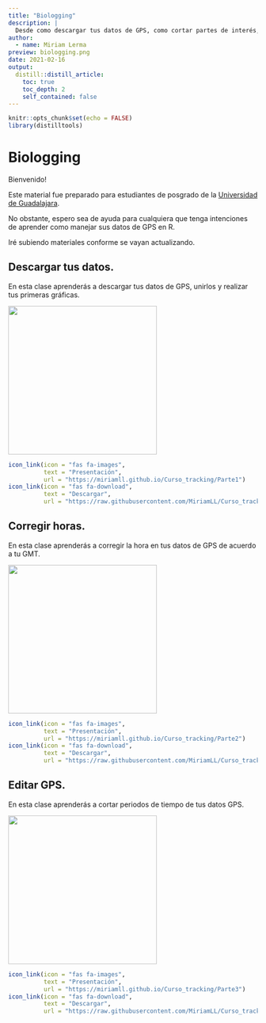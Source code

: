 ```yaml
---
title: "Biologging"
description: |
  Desde como descargar tus datos de GPS, como cortar partes de interés, hasta hacer tus primeros gráficos con datos de tracking y exportarlos. 
author:
  - name: Miriam Lerma
preview: biologging.png
date: 2021-02-16
output:
  distill::distill_article:
    toc: true
    toc_depth: 2
    self_contained: false
---
```


```r
knitr::opts_chunk$set(echo = FALSE)
library(distilltools)
```

# Biologging

Bienvenido!  

Este material fue preparado para estudiantes de posgrado de la [Universidad de Guadalajara](http://www.cucsur.udg.mx/maestria-en-ecologia-y-manejo-de-recursos-costeros-y-marinos).

No obstante, espero sea de ayuda para cualquiera que tenga intenciones de aprender como manejar sus datos de GPS en R.

Iré subiendo materiales conforme se vayan actualizando.

## Descargar tus datos.
En esta clase aprenderás a descargar tus datos de GPS, unirlos y realizar tus primeras gráficas. <br> 

<html>
<body>
   <left>
      <a href="https://miriamll.github.io/Curso_tracking/Parte1"><img src="https://raw.githubusercontent.com/MiriamLL/Curso_tracking/main/03Figuras/CortarDatosGPS.png" style="width:300px"></a>
   </left>
</body>
</html>

```r
icon_link(icon = "fas fa-images",
          text = "Presentación",
          url = "https://miriamll.github.io/Curso_tracking/Parte1")
icon_link(icon = "fas fa-download",
          text = "Descargar",
          url = "https://raw.githubusercontent.com/MiriamLL/Curso_tracking/main/02PDFs/Parte1.pdf")
```


## Corregir horas.
En esta clase aprenderás a corregir la hora en tus datos de GPS de acuerdo a tu GMT. <br>

<html>
<body>
   <left>
      <a href="https://miriamll.github.io/Curso_tracking/Parte2"><img src="https://raw.githubusercontent.com/MiriamLL/Curso_tracking/main/03Figuras/CorregirGMT.png" style="width:300px"></a>
   </left>
</body>
</html>

```r
icon_link(icon = "fas fa-images",
          text = "Presentación",
          url = "https://miriamll.github.io/Curso_tracking/Parte2")
icon_link(icon = "fas fa-download",
          text = "Descargar",
          url = "https://raw.githubusercontent.com/MiriamLL/Curso_tracking/main/02PDFs/Parte2.pdf")
```


## Editar GPS.
En esta clase aprenderás a cortar periodos de tiempo de tus datos GPS. <br>

<html>
<body>
   <left>
      <a href="https://miriamll.github.io/Curso_tracking/Parte3"><img src="https://raw.githubusercontent.com/MiriamLL/Curso_tracking/main/03Figuras/EditarGPS.png" style="width:300px"></a>
   </left>
</body>
</html>

```r
icon_link(icon = "fas fa-images",
          text = "Presentación",
          url = "https://miriamll.github.io/Curso_tracking/Parte3")
icon_link(icon = "fas fa-download",
          text = "Descargar",
          url = "https://raw.githubusercontent.com/MiriamLL/Curso_tracking/main/02PDFs/Parte3.pdf")
```  


